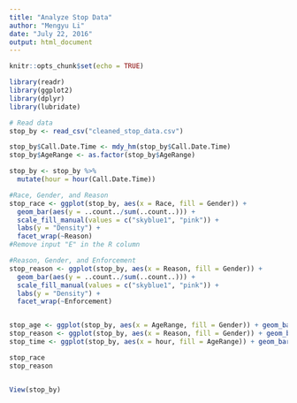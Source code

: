 ```yaml
---
title: "Analyze Stop Data"
author: "Mengyu Li"
date: "July 22, 2016"
output: html_document
---
```


```r
knitr::opts_chunk$set(echo = TRUE)
```

```r
library(readr)
library(ggplot2)
library(dplyr)
library(lubridate)

# Read data
stop_by <- read_csv("cleaned_stop_data.csv")

stop_by$Call.Date.Time <- mdy_hm(stop_by$Call.Date.Time)
stop_by$AgeRange <- as.factor(stop_by$AgeRange)

stop_by <- stop_by %>%
  mutate(hour = hour(Call.Date.Time))

#Race, Gender, and Reason
stop_race <- ggplot(stop_by, aes(x = Race, fill = Gender)) + 
  geom_bar(aes(y = ..count../sum(..count..))) + 
  scale_fill_manual(values = c("skyblue1", "pink")) +
  labs(y = "Density") +
  facet_wrap(~Reason)
#Remove input "E" in the R column

#Reason, Gender, and Enforcement
stop_reason <- ggplot(stop_by, aes(x = Reason, fill = Gender)) + 
  geom_bar(aes(y = ..count../sum(..count..))) + 
  scale_fill_manual(values = c("skyblue1", "pink")) +
  labs(y = "Density") +
  facet_wrap(~Enforcement)


stop_age <- ggplot(stop_by, aes(x = AgeRange, fill = Gender)) + geom_bar() 
stop_reason <- ggplot(stop_by, aes(x = Reason, fill = Gender)) + geom_bar()
stop_time <- ggplot(stop_by, aes(x = hour, fill = AgeRange)) + geom_bar()

stop_race
stop_reason


View(stop_by)
```

